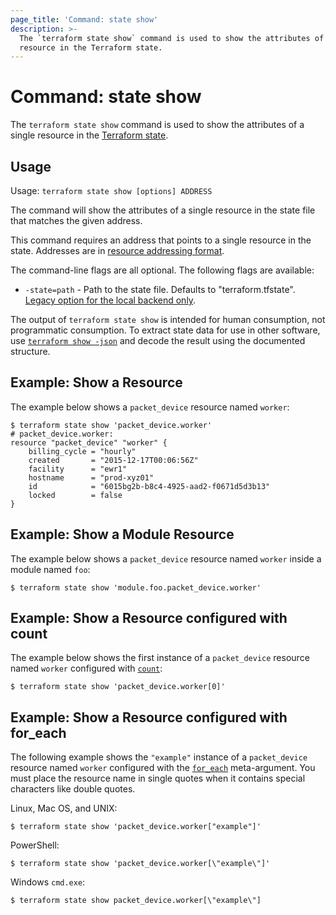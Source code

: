 ```yaml
---
page_title: 'Command: state show'
description: >-
  The `terraform state show` command is used to show the attributes of a single
  resource in the Terraform state.
---
```


# Command: state show

The `terraform state show` command is used to show the attributes of a
single resource in the
[Terraform state](/language/state).

## Usage

Usage: `terraform state show [options] ADDRESS`

The command will show the attributes of a single resource in the
state file that matches the given address.

This command requires an address that points to a single resource in the
state. Addresses are
in [resource addressing format](/cli/state/resource-addressing).

The command-line flags are all optional. The following flags are available:

* `-state=path` - Path to the state file. Defaults to "terraform.tfstate".
  [Legacy option for the local backend only](/terraform/language/backend/local#command-line-arguments).

The output of `terraform state show` is intended for human consumption, not
programmatic consumption. To extract state data for use in other software, use
[`terraform show -json`](/cli/commands/show#json-output) and decode the result
using the documented structure.

## Example: Show a Resource

The example below shows a `packet_device` resource named `worker`:

```
$ terraform state show 'packet_device.worker'
# packet_device.worker:
resource "packet_device" "worker" {
    billing_cycle = "hourly"
    created       = "2015-12-17T00:06:56Z"
    facility      = "ewr1"
    hostname      = "prod-xyz01"
    id            = "6015bg2b-b8c4-4925-aad2-f0671d5d3b13"
    locked        = false
}
```

## Example: Show a Module Resource

The example below shows a `packet_device` resource named `worker` inside a module named `foo`:

```shell
$ terraform state show 'module.foo.packet_device.worker'
```

## Example: Show a Resource configured with count

The example below shows the first instance of a `packet_device` resource named `worker` configured with
[`count`](/language/meta-arguments/count):

```shell
$ terraform state show 'packet_device.worker[0]'
```

## Example: Show a Resource configured with for_each

The following example shows the `"example"` instance of a `packet_device` resource named `worker` configured with the [`for_each`](/language/meta-arguments/for_each) meta-argument. You must place the resource name in single quotes when it contains special characters like double quotes.

Linux, Mac OS, and UNIX:

```shell
$ terraform state show 'packet_device.worker["example"]'
```

PowerShell:

```shell
$ terraform state show 'packet_device.worker[\"example\"]'
```

Windows `cmd.exe`:

```shell
$ terraform state show packet_device.worker[\"example\"]
```

